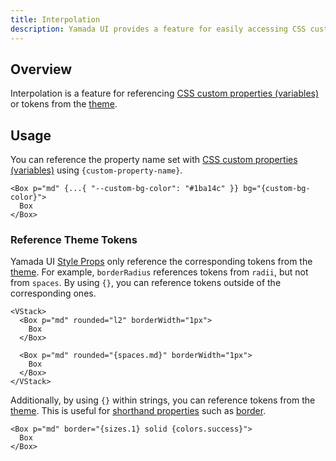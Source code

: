 ```yaml
---
title: Interpolation
description: Yamada UI provides a feature for easily accessing CSS custom properties (variables) or tokens from the theme.
---
```


## Overview

Interpolation is a feature for referencing [CSS custom properties (variables)](/docs/styling/css-custom-properties) or tokens from the [theme](/docs/theming).

## Usage

You can reference the property name set with [CSS custom properties (variables)](/docs/styling/css-custom-properties) using `{custom-property-name}`.

```tsx preview
<Box p="md" {...{ "--custom-bg-color": "#1ba14c" }} bg="{custom-bg-color}">
  Box
</Box>
```

### Reference Theme Tokens

Yamada UI [Style Props](/docs/styling/style-props) only reference the corresponding tokens from the [theme](/docs/theming). For example, `borderRadius` references tokens from `radii`, but not from `spaces`. By using `{}`, you can reference tokens outside of the corresponding ones.

```tsx preview
<VStack>
  <Box p="md" rounded="l2" borderWidth="1px">
    Box
  </Box>

  <Box p="md" rounded="{spaces.md}" borderWidth="1px">
    Box
  </Box>
</VStack>
```

Additionally, by using `{}` within strings, you can reference tokens from the [theme](/docs/theming). This is useful for [shorthand properties](https://developer.mozilla.org/en-US/docs/Web/CSS/Shorthand_properties) such as [border](https://developer.mozilla.org/en-US/docs/Web/CSS/border).

```tsx preview
<Box p="md" border="{sizes.1} solid {colors.success}">
  Box
</Box>
```
